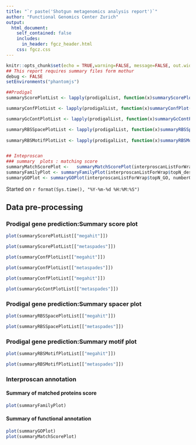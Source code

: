 ```yaml
---
title: "`r paste('Shotgun metagenomics analysis report')`"
author: "Functional Genomics Center Zurich"
output: 
  html_document:
    self_contained: false
    includes:
      in_header: fgcz_header.html
    css: fgcz.css
---
```


```r
knitr::opts_chunk$set(echo = TRUE,warning=FALSE, message=FALSE, out.width = "49%")
## This report requires summary files form mothur
debug <- FALSE
setEnvironments("phantomjs")
```

```r
##Prodigal
summaryScorePlotList <- lapply(prodigalList, function(x)summaryScorePlot(x$fullSumm))

summaryConfPlotList <- lapply(prodigalList, function(x)summaryConfPlot(x$subsetDataToPartial00))

summaryGcContPlotList <- lapply(prodigalList, function(x)summaryGcContPlot(x$subsetDataToPartial00))

summaryRBSSpacePlotList <- lapply(prodigalList, function(x)summaryRBSSpacePlot(x$subsetDataToPartial00))
  
summaryRBSMotifPlotList <- lapply(prodigalList, function(x)summaryRBSMotifPlot(x$subsetDataToPartial00))


## Inteproscan
### summary  plots : matching score 
summaryMatchScorePlot <-   summaryMatchScorePlot(interproscanListForWrap$summDF)
summaryFamilyPlot <- summaryFamilyPlot(interproscanListForWrap$topN_desc, numberOfTopNCategories)
summaryGOPlot <- summaryGOPlot(interproscanListForWrap$topN_GO, numberOfTopNCategories)
```


Started on `r format(Sys.time(), "%Y-%m-%d %H:%M:%S")`

## Data pre-processing {.tabset}

### Prodigal gene prediction:Summary score plot
```r
plot(summaryScorePlotList[["megahit"]])
```

```r
plot(summaryScorePlotList[["metaspades"]])
```

```r
plot(summaryConfPlotList[["megahit"]])
```

```r
plot(summaryConfPlotList[["metaspades"]])
```

```r
plot(summaryConfPlotList[["megahit"]])
```

```r
plot(summaryGcContPlotList[["metaspades"]])
```

### Prodigal gene prediction:Summary spacer plot
```r
plot(summaryRBSSpacePlotList[["megahit"]])
```

```r
plot(summaryRBSSpacePlotList[["metaspades"]])
```

### Prodigal gene prediction:Summary motif plot
```r
plot(summaryRBSMotifPlotList[["megahit"]])
```

```r
plot(summaryRBSMotifPlotList[["metaspades"]])
```

### Interproscan annotation
#### Summary of matched proteins score
```r
plot(summaryFamilyPlot)
```

#### Summary of functional annotation
```r
plot(summaryGOPlot)
plot(summaryMatchScorePlot)
```
